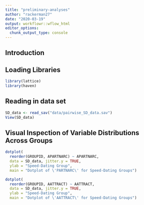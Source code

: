 ---
title: "preliminary-analyses"
author: "rackerman27"
date: "2020-03-19"
output: workflowr::wflow_html
editor_options:
  chunk_output_type: console
---

## Introduction

## Loading Libraries

```{r}
library(lattice)
library(haven)
```

## Reading in data set

```{r}
SD_data <- read_sav("data/pairwise_SD_data.sav")
View(SD_data)
```

## Visual Inspection of Variable Distributions Across Groups

```{r}
dotplot(
  reorder(GROUPID, APARTNARC) ~ APARTNARC,
  data = SD_data, jitter.y = TRUE,
  ylab = "Speed-Dating Group",
  main = "Dotplot of \'PARTNARC\' for Speed-Dating Groups")
```

```{r}
dotplot(
  reorder(GROUPID, AATTRACT) ~ AATTRACT,
  data = SD_data, jitter.y = TRUE,
  ylab = "Speed-Dating Group",
  main = "Dotplot of \'AATTRACT\' for Speed-Dating Groups")
```





